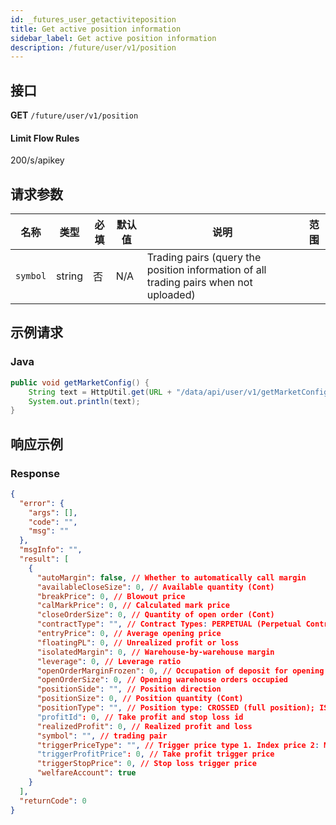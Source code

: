 ```yaml
---
id: _futures_user_getactiviteposition
title: Get active position information
sidebar_label: Get active position information
description: /future/user/v1/position
---
```


## 接口

**GET** `/future/user/v1/position`

#### **Limit Flow Rules**

200/s/apikey

## 请求参数

| 名称 | 类型 | 必填 | 默认值 | 说明 | 范围 |
| --- | --- | --- | --- | --- | --- |
| `symbol` | string | 否 | N/A | Trading pairs (query the position information of all trading pairs when not uploaded) |  |

## 示例请求

### Java

```java
public void getMarketConfig() {
	String text = HttpUtil.get(URL + "/data/api/user/v1/getMarketConfig");
	System.out.println(text);
}
```

## 响应示例

### Response

```json
{
  "error": {
    "args": [],
    "code": "",
    "msg": ""
  },
  "msgInfo": "",
  "result": [
    {
      "autoMargin": false, // Whether to automatically call margin
      "availableCloseSize": 0, // Available quantity (Cont)
      "breakPrice": 0, // Blowout price
      "calMarkPrice": 0, // Calculated mark price
      "closeOrderSize": 0, // Quantity of open order (Cont)
      "contractType": "", // Contract Types: PERPETUAL (Perpetual Contract), PREDICT (Predict Contract)
      "entryPrice": 0, // Average opening price
      "floatingPL": 0, // Unrealized profit or loss
      "isolatedMargin": 0, // Warehouse-by-warehouse margin
      "leverage": 0, // Leverage ratio
      "openOrderMarginFrozen": 0, // Occupation of deposit for opening order
      "openOrderSize": 0, // Opening warehouse orders occupied
      "positionSide": "", // Position direction
      "positionSize": 0, // Position quantity (Cont)
      "positionType": "", // Position type: CROSSED (full position); ISOLATED (warehouse by warehouse)
      "profitId": 0, // Take profit and stop loss id
      "realizedProfit": 0, // Realized profit and loss
      "symbol": "", // trading pair
      "triggerPriceType": "", // Trigger price type 1. Index price 2: Mark price (reasonable price); 3: Latest price
      "triggerProfitPrice": 0, // Take profit trigger price
      "triggerStopPrice": 0, // Stop loss trigger price
      "welfareAccount": true
    }
  ],
  "returnCode": 0
}
```
